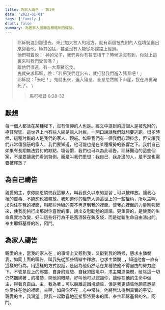 ```yaml
---
title: 為家人禱告 - 第1天
date: '2023-01-01'
tags: ['family']
draft: false
summary: 為著家人脫離各樣轄制的權勢。
---
```


> 耶穌既渡到那邊去，來到加大拉人的地方，就有兩個被鬼附的人從墳塋裏出來迎着他，極其凶猛，甚至沒有人能從那條路上經過。 \
> 他們喊着說：「神的兒子，我們與你有甚麼相干？時候還沒有到，你就上這裏來叫我們受苦嗎？」 \
> 離他們很遠，有一大羣豬吃食。 \
> 鬼就央求耶穌，說：「若把我們趕出去，就打發我們進入豬羣吧！」 \
> 耶穌說：「去吧！」鬼就出來，進入豬羣。全羣忽然闖下山崖，投在海裏淹死了。 \
>> 馬可福音 8:28-32

## 默想

每一個人都活在某種權下，沒有信仰的人也是。經文中提到的這個人是被鬼附的，極其兇猛。這世界上也有些人總是讓人討厭，一開口說話我們就想要逃跑。很多時候，這種討厭的人是我們的家人、親戚。如果我們有一個我們心頭掛念，但又讓我們非常傷腦筋的家人，我們要知道，他可能也是在某種權勢的影響之下。我們自己如果有長期無法對付的缺點、壞習慣，我們也可以為此禱告。耶穌醫治的這些個案，不是要讓我們看到特例，而是叫我們思想：我自己、我身邊的人，是不是也需要被釋放？

## 為自己禱告

親愛的主，求你開恩憐憫我這罪人，叫我長久以來的惡習 _ 可以被釋放。讓我心裡的苦毒、不饒恕也被釋放。我知道你的權勢大過這世上的一些權柄，所以主啊，求你住在我的裡面，叫那些污穢的靈不再進到我的裡面。使我心裡面的力量剛強起來，使我能夠行出那討你喜悅的事，說出安慰勸勉的話語。更重要的，是使我的生命真實地改變，好叫這些好行為不是舊酒裝在新皮袋，而是從新生命自由湧出的。奉主耶穌基督的名，阿門。

## 為家人禱告

親愛的主，當我的家人在 _ 的事情上又惹到我，又戳到我的時候，懇求主憐憫我，如同上面的禱告，叫我先從那些情緒中釋放。也求主憐憫 _，知道他會一直有這樣的行為，用這樣的方式說話，是因為他仍然活在某種使他不得自由的勢力底下。不管是世上的邪靈、自身的經驗、自我的困境中，求主開恩憐憫，破除這一切仍然捆綁著 _ 的權勢，開他的眼睛，好叫他可以認識你，讓你在他的生命中做主，得著真自由。主，我為著 _ 可以脫離這困境禱告，但是我更禱告他願意邀請你常住在他的裡面。主啊，如果你不在 _ 心中常住，他將無法得到真實的平安。親愛的主，我渴望 _ 與我一起歡喜地迎接那將要來的國。奉主耶穌基督的名，阿門。